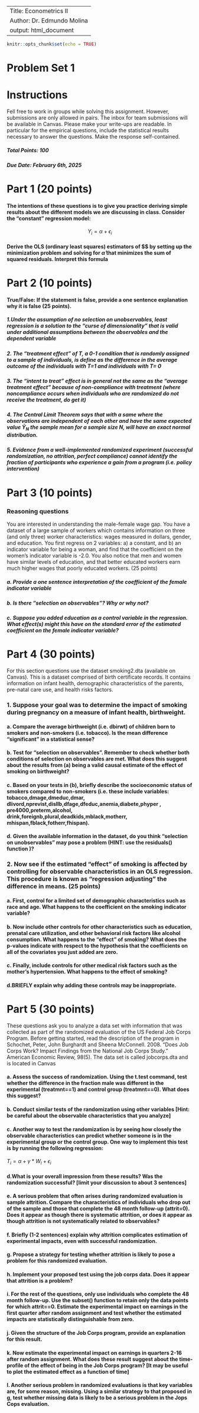 
---
Title: Econometrics II 
Author: Dr. Edmundo Molina 
output: html_document
---

```r
knitr::opts_chunk$set(echo = TRUE)
```

# Problem Set 1

# Instructions  
Fell free to work in groups while solving this assignment. However, submissions are only allowed in pairs. The inbox for team submissions will be available in Canvas. Please make your write-ups are readable. In particular for the empirical questions, include the statistical results necessary to answer the questions. Make the response self-contained. 

##### Total Points: 100 
##### Due Date: February 6th, 2025

# Part 1 (20 points)
#### The intentions of these questions is to give you practice deriving simple results about the different models we are discussing in class. Consider the "constant" regression model: 

$$ Y_{i}=\alpha + \epsilon_{i}$$

#### Derive the OLS (ordinary least squares) estimators of $\alpha $ by setting up the minimization problem and solving for $\hat{\alpha}$ that minimizes the sum of squared residuals. Interpret this formula

# Part 2 (10 points)

#### True/False:  If the statement is false, provide a one sentence explanation why it is false (25 points).

##### 1.Under the assumption of no selection on unobservables, least regression is a solution to the "curse of dimensionality" that is valid under additional assumptions between the observables and the dependent variable

##### 2.	The "treatment effect" of T, a 0-1 condition that is randomly assigned to a sample of individuals, is define as the difference in the average outcome of the individuals with T=1 and individuals with T= 0

##### 3.	The "intent to treat" effect is in general not the same as the "average treatment effect" because of non-compliance with treatment (where noncompliance occurs when individuals who are randomized do not receive the treatment, do get it)

##### 4. The Central Limit Theorem says that with a same where the observations are independent of each other and have the same expected value $\bar{Y}_{N}$  the sample mean for a sample size N, will have an exact normal distribution.

##### 5. Evidence from a well-implemented randomized experiment (successful randomization, no attrition, perfect compliance) cannot identify the fraction of participants who experience a gain from a program (i.e. policy intervention)

# Part 3 (10 points)

### Reasoning questions

You are interested in understanding the male-female wage gap. You have a dataset of a large sample of workers which contains information on three (and only three) worker characteristics: wages measured in dollars, gender, and education. You first regress on 2 variables: a) a constant, and b) an indicator variable for being a woman, and find that the coefficient on the women's indicator variable is -2.0. You also notice that men and women have similar levels of education, and that better educated workers earn much higher wages that poorly educated workers. (25 points)


##### a.	Provide a one sentence interpretation of the coefficient of the female indicator variable

##### b.	Is there "selection on observables"? Why or why not?

##### c.	Suppose you added education as a control variable in the regression. What effect(s) might this have on the standard error of the estimated coefficient on the female indicator variable?

# Part 4 (30 points)

For this section questions use the dataset smoking2.dta (available on Canvas). This is a dataset comprised of birth certificate records. It contains information on infant health, demographic characteristics of the parents, pre-natal care use, and health risks factors.

### 1. Suppose your goal was to determine the impact of smoking during pregnancy on a measure of infant health, birthweight. 

#### a. Compare the average birthweight (i.e. dbirwt) of children born to smokers and non-smokers (i.e. tobacco). Is the mean difference "significant" in a statistical sense?


#### b.	Test for "selection on observables". Remember to check whether both conditions of selection on observables are met. What does this suggest about the results from (a) being a valid causal estimate of the effect of smoking on birthweight?

#### c. Based on your tests in (b), briefly describe the socioeconomic status of smokers compared to non-smokers (i.e. these include variables: tobacco,dmage,dmeduc,dmar, dlivord,nprevist,disllb,dfage,dfeduc,anemia,diabete,phyper , pre4000,preterm,alcohol, drink,foreignb,plural,deadkids,mblack,motherr, mhispan,fblack,fotherr,fhispan).

#### d. Given the available information in the dataset, do you think "selection on unobservables" may pose a problem (HINT: use the residuals() function )?

### 2. Now see if the estimated "effect" of smoking is affected by controlling for observable characteristics in an OLS regression. This procedure is known as "regression adjusting" the difference in means. (25 points)

#### a. First, control for a limited set of demographic characteristics such as race and age. What happens to the coefficient on the smoking indicator variable?

#### b. Now include other controls for other characteristics such as education, prenatal care utilization, and other behavioral risk factors like alcohol consumption. What happens to the "effect" of smoking? What does the p-values indicate with respect to the hypothesis that the coefficients on all of the covariates you just added are zero.

#### c.	Finally, include controls for other medical risk factors such as the mother's hypertension. What happens to the effect of smoking?

#### d.BRIEFLY explain why adding these controls may be inappropriate.


# Part 5 (30 points)

These questions ask you to analyze a data set with information that was collected as part of the randomized evaluation of the US Federal Job Corps Program. Before getting started, read the description of the program in Schochet, Peter, John Burghardt and Sheena McConnell. 2008. "Does Job Corps Work? Impact Findings from the National Job Corps Study." American Economic Review, 98(5).  The data set is called jobcorps.dta and is located in Canvas 

#### a. Assess the success of randomization. Using the t.test command, test whether the difference in the fraction male was different in the experimental (treatmnt==1) and control group (treatmnt==0). What does this suggest? 

#### b. Conduct similar tests of the randomization using other variables [Hint: be careful about the observable characteristics that you analyze]

#### c. Another way to test the randomization is by seeing how closely the observable characteristics can predict whether someone is in the experimental group or the control group. One way to implement this test is by running the following regression:
$T_i = \alpha + \gamma*W_i + \epsilon_i$

#### d.What is your overall impression from these results? Was the randomization successful? [limit your discussion to about 3 sentences] 

#### e. A serious problem that often arises during randomized evaluation is sample attrition. Compare the characteristics of individuals who drop out of the sample and those that complete the 48 month follow-up (attrit=0). Does it appear as though there is systematic attrition, or does it appear as though attrition is not systematically related to observables? 

#### f. Briefly (1-2 sentences) explain why attrition complicates estimation of experimental impacts, even with successful randomization. 

#### g. Propose a strategy for testing whether attrition is likely to pose a problem for this randomized evaluation.

#### h. Implement your proposed test using the job corps data. Does it appear that attrition is a problem? 

#### i. For the rest of the questions, only use individuals who complete the 48 month follow-up. Use the subset() function to retain only the data points for which attrit==0. Estimate the experimental impact on earnings in the first quarter after random assignment and test whether the estimated impacts are statistically distinguishable from zero. 

#### j. Given the structure of the Job Corps program, provide an explanation for this result. 

#### k. Now estimate the experimental impact on earnings in quarters 2-16 after random assignment. What does these result suggest about the time-profile of the effect of being in the Job Corps program? [It may be useful to plot the estimated effect as a function of time]

#### l. Another serious problem in randomized evaluations is that key variables are, for some reason, missing. Using a similar strategy to that proposed in g, test whether missing data is likely to be a serious problem in the Jops Cops evaluation. 
